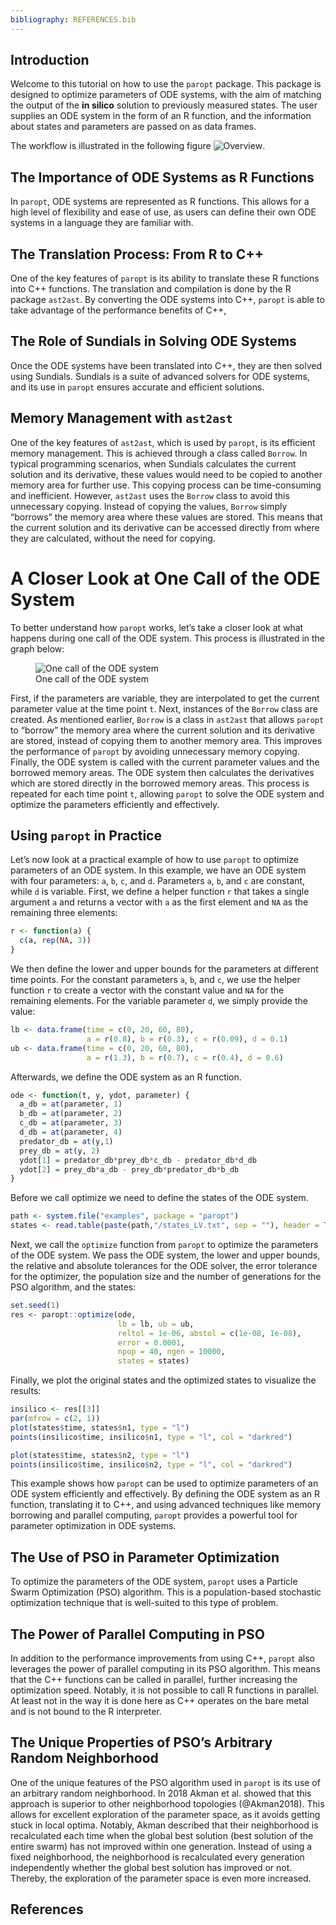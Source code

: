 ```yaml
---
bibliography: REFERENCES.bib
---
```


## Introduction

Welcome to this tutorial on how to use the `paropt` package.
This package is designed to optimize parameters of ODE systems,
with the aim of matching the output of the **in silico** solution to previously measured states.
The user supplies an ODE system in the form of an R function,
and the information about states and parameters are passed on as data frames.

The workflow is illustrated in the following figure ![Overview](Overview.png). 

## The Importance of ODE Systems as R Functions

In `paropt`, ODE systems are represented as R functions.
This allows for a high level of flexibility and ease of use,
as users can define
their own ODE systems in a language they are familiar with.

## The Translation Process: From R to C++

One of the key features of `paropt` is its ability to translate these R functions into C++ functions.
The translation and compilation is done by the R package `ast2ast`.
By converting the ODE systems into C++, `paropt` is able to take advantage of the performance benefits of C++,

## The Role of Sundials in Solving ODE Systems

Once the ODE systems have been translated into C++, they are then solved using Sundials.
Sundials is a suite of advanced solvers for ODE systems,
and its use in `paropt` ensures accurate and efficient solutions.

## Memory Management with `ast2ast`

One of the key features of `ast2ast`, which is used by `paropt`, is its efficient memory management.
This is achieved through a class called `Borrow`. In typical programming scenarios,
when Sundials calculates the current solution and its derivative, 
these values would need to be copied to another memory area for further use.
This copying process can be time-consuming and inefficient.
However, `ast2ast` uses the `Borrow` class to avoid this unnecessary copying.
Instead of copying the values, `Borrow` simply "borrows" the memory area where these values are stored.
This means that the current solution and its derivative can be accessed directly
from where they are calculated, without the need for copying.


# A Closer Look at One Call of the ODE System

To better understand how `paropt` works, let's take a closer look at what happens during one call of the ODE system.
This process is illustrated in the graph below:

![One call of the ODE system](CallODESystem.png)

First, if the parameters are variable, they are interpolated to get the current parameter value at the time point `t`. 
Next, instances of the `Borrow` class are created. 
As mentioned earlier, `Borrow` is a class in `ast2ast` that allows `paropt` to "borrow"
the memory area where the current solution and its derivative are stored,
instead of copying them to another memory area. 
This improves the performance of `paropt` by avoiding unnecessary memory copying.
Finally, the ODE system is called with the current parameter values and the borrowed memory areas. 
The ODE system then calculates the derivatives which are stored directly in the borrowed memory areas.
This process is repeated for each time point `t`, allowing `paropt`
to solve the ODE system and optimize the parameters efficiently and effectively.


## Using `paropt` in Practice

Let's now look at a practical example of how to use `paropt` to optimize parameters of an ODE system.
In this example, we have an ODE system with four parameters: `a`, `b`, `c`, and `d`.
Parameters `a`, `b`, and `c` are constant, while `d` is variable.
First, we define a helper function `r` that takes a single argument `a` and returns a vector
with `a` as the first element and `NA` as the remaining three elements:

```r
r <- function(a) {
  c(a, rep(NA, 3))
}
```

We then define the lower and upper bounds for the parameters at different time points.
For the constant parameters `a`, `b`, and `c`, we use the helper function `r` to create a vector
with the constant value and `NA` for the remaining elements.
For the variable parameter `d`, we simply provide the value:

```r
lb <- data.frame(time = c(0, 20, 60, 80),
                 a = r(0.8), b = r(0.3), c = r(0.09), d = 0.1)
ub <- data.frame(time = c(0, 20, 60, 80),
                 a = r(1.3), b = r(0.7), c = r(0.4), d = 0.6)
```

Afterwards, we define the ODE system as an R function.

```r
ode <- function(t, y, ydot, parameter) {
  a_db = at(parameter, 1)
  b_db = at(parameter, 2)
  c_db = at(parameter, 3)
  d_db = at(parameter, 4)
  predator_db = at(y,1)
  prey_db = at(y, 2)
  ydot[1] = predator_db*prey_db*c_db - predator_db*d_db
  ydot[2] = prey_db*a_db - prey_db*predator_db*b_db
}
```

Before we call optimize we need to define the states of the ODE system.


```r
path <- system.file("examples", package = "paropt")
states <- read.table(paste(path,"/states_LV.txt", sep = ""), header = TRUE)
```

Next, we call the `optimize` function from `paropt`
to optimize the parameters of the ODE system.
We pass the ODE system, the lower and upper bounds, 
the relative and absolute tolerances for the ODE solver, the error tolerance
for the optimizer, the population size and the number of generations for the PSO algorithm, and the states:

```r
set.seed(1)
res <- paropt::optimize(ode,
                        lb = lb, ub = ub,
                        reltol = 1e-06, abstol = c(1e-08, 1e-08),
                        error = 0.0001,
                        npop = 40, ngen = 10000,
                        states = states)
```

Finally, we plot the original states and the optimized states to visualize the results:

```r
insilico <- res[[3]]
par(mfrow = c(2, 1))
plot(states$time, states$n1, type = "l")
points(insilico$time, insilico$n1, type = "l", col = "darkred")

plot(states$time, states$n2, type = "l")
points(insilico$time, insilico$n2, type = "l", col = "darkred")
```

This example shows how `paropt` can be used to optimize parameters
of an ODE system efficiently and effectively.
By defining the ODE system as an R function, translating it to C++,
and using advanced techniques like memory borrowing and parallel computing, `paropt` provides a powerful
tool for parameter optimization in ODE systems.

## The Use of PSO in Parameter Optimization

To optimize the parameters of the ODE system, `paropt` uses a Particle Swarm Optimization (PSO) algorithm.
This is a population-based stochastic optimization technique that is well-suited to this type of problem.

## The Power of Parallel Computing in PSO

In addition to the performance improvements from using C++,
`paropt` also leverages the power of parallel computing in its PSO algorithm.
This means that the C++ functions can be called in parallel, further increasing the optimization speed.
Notably, it is not possible to call R functions in parallel. At least not in the way it is done here as 
C++ operates on the bare metal and is not bound to the R interpreter.

## The Unique Properties of PSO's Arbitrary Random Neighborhood

One of the unique features of the PSO algorithm used in `paropt`
is its use of an arbitrary random neighborhood. In 2018 Akman et al. showed that 
this approach is superior to other neighborhood topologies (@Akman2018).
This allows for excellent exploration of the parameter space,
as it avoids getting stuck in local optima. Notably, Akman described that their neighborhood is
recalculated each time when the global best solution (best solution of the entire swarm)
has not improved within one generation. Instead of using a fixed neighborhood, the neighborhood is recalculated
every generation independently whether the global best solution has improved or not. 
Thereby, the exploration of the parameter space is even more increased.

## References



